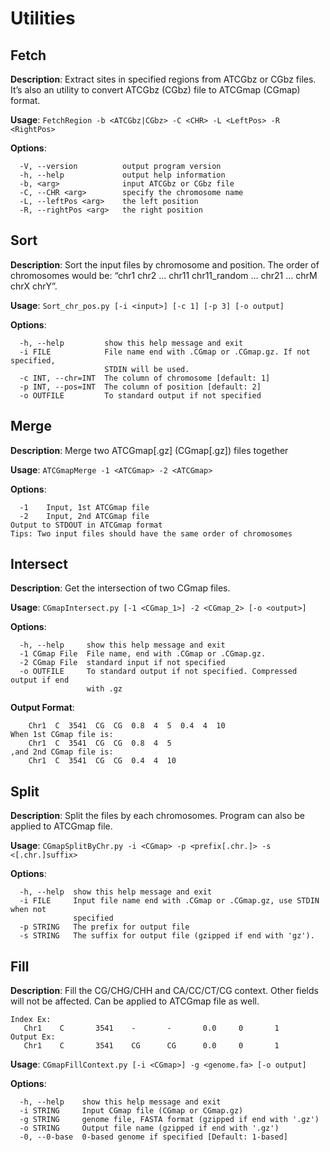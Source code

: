 # Utilities

## Fetch

**Description**: Extract sites in specified regions from ATCGbz or CGbz files. It's also an utility to convert ATCGbz (CGbz) file to ATCGmap (CGmap) format.

**Usage**: `FetchRegion -b <ATCGbz|CGbz> -C <CHR> -L <LeftPos> -R <RightPos>`

**Options**:

```
  -V, --version          output program version
  -h, --help             output help information
  -b, <arg>              input ATCGbz or CGbz file
  -C, --CHR <arg>        specify the chromosome name
  -L, --leftPos <arg>    the left position
  -R, --rightPos <arg>   the right position
```

## Sort

**Description**: Sort the input files by chromosome and position. The order of chromosomes would be: "chr1 chr2 ... chr11 chr11_random ... chr21 ... chrM chrX chrY".

**Usage**: `Sort_chr_pos.py [-i <input>] [-c 1] [-p 3] [-o output]`

**Options**:

```
  -h, --help         show this help message and exit
  -i FILE            File name end with .CGmap or .CGmap.gz. If not specified,
                     STDIN will be used.
  -c INT, --chr=INT  The column of chromosome [default: 1]
  -p INT, --pos=INT  The column of position [default: 2]
  -o OUTFILE         To standard output if not specified
```

## Merge

**Description**: Merge two ATCGmap[.gz] (CGmap[.gz]) files together

**Usage**:	`ATCGmapMerge -1 <ATCGmap> -2 <ATCGmap>`

**Options**:

```
  -1	Input, 1st ATCGmap file
  -2	Input, 2nd ATCGmap file
Output to STDOUT in ATCGmap format
Tips: Two input files should have the same order of chromosomes
```

## Intersect

**Description**: Get the intersection of two CGmap files.

**Usage**: `CGmapIntersect.py [-1 <CGmap_1>] -2 <CGmap_2> [-o <output>]`

**Options**:

```
  -h, --help     show this help message and exit
  -1 CGmap File  File name, end with .CGmap or .CGmap.gz.
  -2 CGmap File  standard input if not specified
  -o OUTFILE     To standard output if not specified. Compressed output if end
                 with .gz
```

**Output Format**:

```
    Chr1  C  3541  CG  CG  0.8  4  5  0.4  4  10
When 1st CGmap file is:
    Chr1  C  3541  CG  CG  0.8  4  5
,and 2nd CGmap file is:
    Chr1  C  3541  CG  CG  0.4  4  10
```

## Split

**Description**: Split the files by each chromosomes. Program can also be applied to ATCGmap file.

**Usage**: `CGmapSplitByChr.py -i <CGmap> -p <prefix[.chr.]> -s <[.chr.]suffix>`

**Options**:

```
  -h, --help  show this help message and exit
  -i FILE     Input file name end with .CGmap or .CGmap.gz, use STDIN when not
              specified
  -p STRING   The prefix for output file
  -s STRING   The suffix for output file (gzipped if end with 'gz').
```

## Fill

**Description**: Fill the CG/CHG/CHH and CA/CC/CT/CG context. Other fields will not be affected. Can be applied to ATCGmap file as well.

```
Index Ex:
   Chr1    C       3541    -       -       0.0     0       1
Output Ex:
   Chr1    C       3541    CG      CG      0.0     0       1
```

**Usage**: `CGmapFillContext.py [-i <CGmap>] -g <genome.fa> [-o output]`

**Options**:

```
  -h, --help    show this help message and exit
  -i STRING     Input CGmap file (CGmap or CGmap.gz)
  -g STRING     genome file, FASTA format (gzipped if end with '.gz')
  -o STRING     Output file name (gzipped if end with '.gz')
  -0, --0-base  0-based genome if specified [Default: 1-based]
```